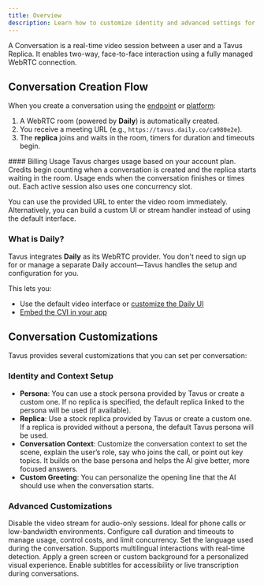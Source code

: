```yaml
---
title: Overview
description: Learn how to customize identity and advanced settings for a conversation to suit your needs.
---
```


A Conversation is a real-time video session between a user and a Tavus Replica. It enables two-way, face-to-face interaction using a fully managed WebRTC connection.

## Conversation Creation Flow
When you create a conversation using the <a href="/api-reference/conversations/create-conversation" target="_blank">endpoint</a> or <a href="https://platform.tavus.io/" target="_blank">platform</a>:

1. A WebRTC room (powered by **Daily**) is automatically created.
2. You receive a meeting URL (e.g., `https://tavus.daily.co/ca980e2e`).
3. The **replica** joins and waits in the room, timers for duration and timeouts begin.
<Warning>
#### Billing Usage
Tavus charges usage based on your account plan. Credits begin counting when a conversation is created and the replica starts waiting in the room. Usage ends when the conversation finishes or times out. Each active session also uses one concurrency slot.
</Warning>

You can use the provided URL to enter the video room immediately. Alternatively, you can build a custom UI or stream handler instead of using the default interface.

### What is Daily?

Tavus integrates **Daily** as its WebRTC provider. You don't need to sign up for or manage a separate Daily account—Tavus handles the setup and configuration for you.

This lets you:

* Use the default video interface or <a href="/sections/integrations/embedding-cvi" target="_blank">customize the Daily UI</a>
* <a href="/sections/integrations/embedding-cvi" target="_blank">Embed the CVI in your app</a>


## Conversation Customizations
Tavus provides several customizations that you can set per conversation:
### Identity and Context Setup
- **Persona**: You can use a stock persona provided by Tavus or create a custom one. If no replica is specified, the default replica linked to the persona will be used (if available).
- **Replica**: Use a stock replica provided by Tavus or create a custom one. If a replica is provided without a persona, the default Tavus persona will be used.
- **Conversation Context**: Customize the conversation context to set the scene, explain the user’s role, say who joins the call, or point out key topics. It builds on the base persona and helps the AI give better, more focused answers.
- **Custom Greeting**: You can personalize the opening line that the AI should use when the conversation starts.
### Advanced Customizations
<CardGroup cols={3}>

  <Card title="Audio-Only Conversation" icon="headphones" href="/sections/conversational-video-interface/conversation/customizations/audio-only">
    Disable the video stream for audio-only sessions. Ideal for phone calls or low-bandwidth environments.
  </Card>

  <Card title="Call Time" icon="timer" href="/sections/conversational-video-interface/conversation/customizations/call-settings">
    Configure call duration and timeouts to manage usage, control costs, and limit concurrency.
  </Card>

  <Card title="Language" icon="globe" href="/sections/conversational-video-interface/language-support#supported-language">
    Set the language used during the conversation. Supports multilingual interactions with real-time detection.
  </Card>

  <Card title="Background Customization" icon="image" href="/sections/conversational-video-interface/conversation/customizations/background-customizations">
    Apply a green screen or custom background for a personalized visual experience.
  </Card>

  <Card title="Closed Captions" icon="closed-captioning" href="/sections/conversational-video-interface/conversation/customizations/closed-captions">
    Enable subtitles for accessibility or live transcription during conversations.
  </Card>

</CardGroup>